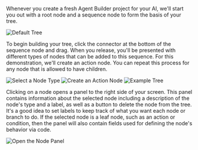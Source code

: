 Whenever you create a fresh Agent Builder project for your AI, we'll start you out with a root node and a sequence node to form the basis of your tree.

![Default Tree](./img/default-tree.png)

To begin building your tree, click the connector at the bottom of the sequence node and drag.
When you release, you'll be presented with different types of nodes that can be added to this sequence.
For this demonstration, we'll create an action node.
You can repeat this process for any node that is allowed to have children.

![Select a Node Type](./img/select-node-type.png)
![Create an Action Node](./img/new-action-node.png)
![Example Tree](./img/example-tree-1.png)

Clicking on a node opens a panel to the right side of your screen.
This panel contains information about the selected node including a description of the node's type and a label, as well as a button to delete the node from the tree.
It's a good idea to set labels to keep track of what you want each node or branch to do.
If the selected node is a leaf node, such as an action or condition, then the panel will also contain fields used for defining the node's behavior via code.

![Open the Node Panel](./img/edit-node.png)